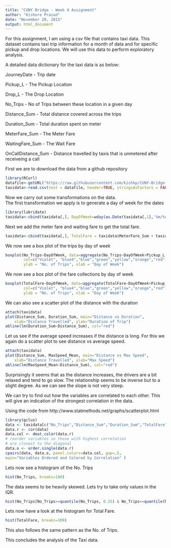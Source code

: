 ```yaml
---
title: "CUNY Bridge - Week 4 Assignment"
author: "Kishore Prasad"
date: "November 20, 2015"
output: html_document
---
```


For this assignment, I am using a csv file that contains taxi data. This dataset contains taxi trip information for a month of data and for specific pickup and drop locations. We will use this data to perform exploratory analysis.

A detailed data dictionary for the taxi data is as below:

JourneyDate  - Trip date

Pickup_L - The Pickup Location 

Drop_L - The Drop Location

No_Trips - No of Trips between these location in a given day 

Distance_Sum - Total distance covered across the trips

Duration_Sum - Total duration spent on meter

MeterFare_Sum - The Meter Fare

WaitingFare_Sum - The  Wait Fare

OnCallDistance_Sum - Distance travelled by taxis that is unmetered after receiveing a call


First we are to download the data from a github repository

```r
library(RCurl)
datafile<-getURL("https://raw.githubusercontent.com/kishkp/CUNY-Bridge-R/master/taxidata.csv", ssl.verifypeer = FALSE )
taxidata<-read.csv(text = datafile, header=TRUE, stringsAsFactors = FALSE)

```

Now we carry out some transformations on the data.  
The first transformation we apply is to generate a day of week for the dates

```r
library(lubridate)
taxidata<-cbind(taxidata[,], DayOfWeek=wday(as.Date(taxidata[,1],'%m/%d/%Y'), label=TRUE))

```

Next we add the meter fare and waiting fare to get the total fare.
```r
taxidata<-cbind(taxidata[,], TotalFare = taxidata$MeterFare_Sum + taxidata$WaitingFare_Sum, label=TRUE)

```

We now see a box plot of the trips by day of week

```r

boxplot(No_Trips~DayOfWeek, data=aggregate(No_Trips~DayOfWeek+Pickup_L, taxidata, FUN = sum), 
        col=c("Violet", "blue4","blue","green","yellow","orange","red"),
        ylab = "No. of Trips", xlab = "Day of Week")

```


We now see a box plot of the fare collections by day of week

```r

boxplot(TotalFare~DayOfWeek, data=aggregate(TotalFare~DayOfWeek+Pickup_L, taxidata, FUN = sum), 
        col=c("Violet", "blue4","blue","green","yellow","orange","red"),
        ylab = "No. of Trips", xlab = "Day of Week")

```

We can also see a scatter plot of the distance with the duration

```r
attach(taxidata)
plot(Distance_Sum, Duration_Sum, main="Distance vs Duration", 
  	xlab="Distance Travelled", ylab="Duration of Trip")
abline(lm(Duration_Sum~Distance_Sum), col="red")

```

Let us see if the average speed increases if the distance is long. For this we again do a scatter plot to see distance vs average speed.

```r
attach(taxidata)
plot(Distance_Sum, MaxSpeed_Mean, main="Distance vs Max Speed", 
  	xlab="Distance Travelled", ylab="Max Speed")
abline(lm(MaxSpeed_Mean~Distance_Sum), col="red")

```

Surprisingly it seems that as the distance increases, the drivers are a bit relaxed and tend to go slow. The relationship seems to be inverse but to a slight degree. As we can see the slope is not very steep.

We can try to find out how the variables are correlated to each other. This will give an indication of the strongest correlation in the data. 

Using the code from http://www.statmethods.net/graphs/scatterplot.html

```r
library(gclus)
data <- taxidata[c("No_Trips","Distance_Sum","Duration_Sum","TotalFare")]
data.r <- cor(data) 
data.col <- dmat.color(data.r) 
# reorder variables so those with highest correlation
# are closest to the diagonal
data.o <- order.single(data.r) 
cpairs(data, data.o, panel.colors=data.col, gap=.5,
main="Variables Ordered and Colored by Correlation" )
```

Lets now see a histogram of the No. Trips

```r
hist(No_Trips, breaks=100)
```

The data seems to be heavily skewed. Lets try to take only values in the IQR.

```r
hist(No_Trips[No_Trips>=quantile(No_Trips, 0.25) & No_Trips<=quantile(No_Trips, 0.75) ], breaks = 100)
```

Lets now have a look at the histogram for Total Fare.

```r
hist(TotalFare, breaks=100)
```


This also follows the same pattern as the No. of Trips.

This concludes the analysis of the Taxi data. 


